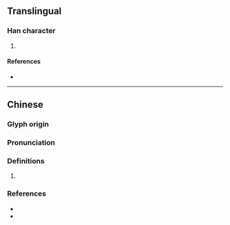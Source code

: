 {{character info/new}}
==Translingual==

===Han character===
{{Han char|rn=75|rad=木|as=05|sn=9|four=45930|canj=DLBK|ids=⿰木央}}

# {{defn|Han|sort=木05}}

====References====
* {{Han ref|kx=0518.200|dkj=14615|hdz=21183.040|uh=67CD|ud=26573|bh=CF4B|bd=53067}}

----

==Chinese==
{{zh-forms}}

===Glyph origin===
{{Han etym}}

===Pronunciation===
{{zh-pron
|m=yīng,yàng,yāng
|c=joeng1,joeng2
|mc=y
|oc=y
|cat=
}}
{{zh-attn-split}}

===Definitions===
{{zh-hanzi}}

# {{rfdef|zh}}

===References===
* {{R:twedu|B01657}}
* {{R:yue:Hanzi}}